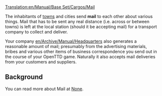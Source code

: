 [[Translation:en/Manual/Base Set/Cargos/Mail]]
{{en/Manual/Base Set/Cargos/Cargo|
name=Mail|
image=en/Manual/Base Set/Cargos/Mail.png|
produced=[[en/Manual/Towns]], [[en/Archive/Manual/Headquarters]]|
accepted=[[en/Manual/Towns]], [[en/Archive/Manual/Headquarters]]
}}

The inhabitants of [[en/Manual/Towns|towns]] and cities send '''mail''' to each other about various things.  Mail that has to be sent any real distance (i.e. across or between towns) is left at the local station (should it be accepting mail) for a transport company to collect and deliver.

Your company [[en/Archive/Manual/Headquarters]] also generates a reasonable amount of mail; presumably from the advertising materials, bribes and various other items of business correspondence you send out in the course of your OpenTTD game.  Naturally it also accepts mail deliveries from your customers and suppliers.

==Background==
You can read more about Mail at [https://www.wikipedia.org/wiki/Mail None].